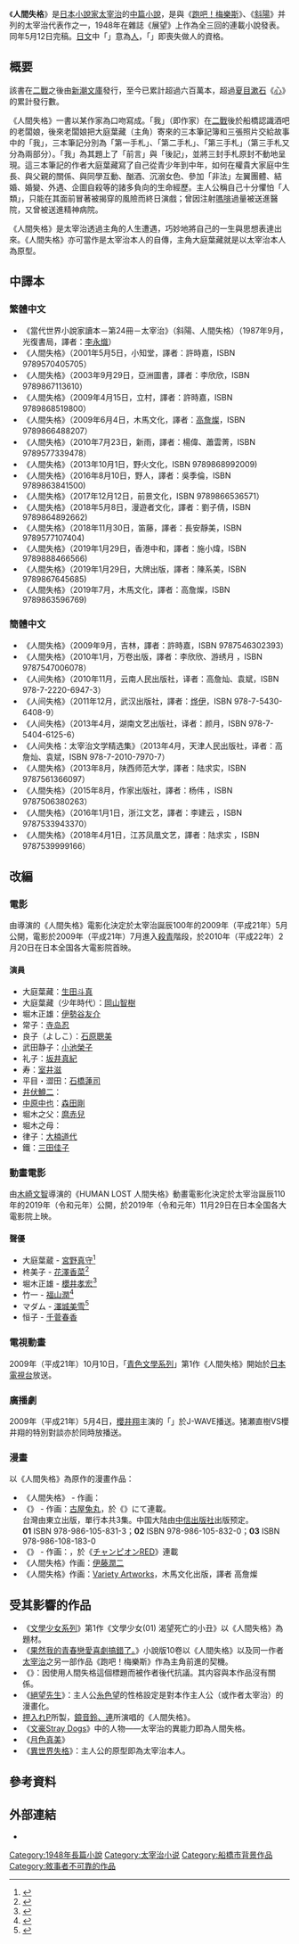 {{otheruses|subject=日本小說《人間失格》|other='''人間失格'''的其他含義|人間失格 (消歧義)}}
{{infobox Book}}
{{japanese|japanese=人間失格|kana=にんげんしっかく|romaji=NingenShikkaku}}
{{文學}}
《'''人間失格'''》是[[日本|日本]][[小說家|小說家]][[太宰治|太宰治]]的[[中篇小說|中篇小說]]，是與《[[跑吧！梅樂斯|跑吧！梅樂斯]]》、《[[斜陽_(小說)|斜陽]]》并列的太宰治代表作之一，1948年在雜誌《展望》上作為全三回的連載小說發表。同年5月12日完稿。[[日文|日文]]中「{{lang|ja|人間}}」意為[[人|人]]，「{{lang|ja|人間失格}}」即喪失做人的資格。

== 概要 ==
該書在[[二戰|二戰]]之後由[[新潮文庫|新潮文庫]]發行，至今已累計超過六百萬本，超過[[夏目漱石|夏目漱石]]《[[心_(夏目漱石)|心]]》的累計發行數。

《人間失格》一書以某作家為口吻寫成。「我」（即作家）在[[二戰|二戰]]後於船橋認識酒吧的老闆娘，後來老闆娘把大庭葉藏（主角）寄來的三本筆記簿和三張照片交給故事中的「我」，三本筆記分別為「第一手札」、「第二手札」、「第三手札」（第三手札又分為兩部分）。「我」為其題上了「前言」與「後記」，並將三封手札原封不動地呈現。這三本筆記的作者大庭葉藏寫了自己從青少年到中年，如何在權貴大家庭中生長、與父親的關係、與同學互動、酗酒、沉溺女色、參加「非法」左翼團體、結婚、婚變、外遇、企圖自殺等的諸多負向的生命經歷。主人公稱自己十分懼怕「人類」，只能在其面前冒著被揭穿的風險而終日演戲；曾因注射[[嗎啡|嗎啡]]過量被送進醫院，又曾被送進精神病院。

《人間失格》是太宰治透過主角的人生遭遇，巧妙地將自己的一生與思想表達出來。《人間失格》亦可當作是太宰治本人的自傳，主角大庭葉藏就是以太宰治本人為原型。

== 中譯本 ==
=== 繁體中文 ===
* 《當代世界小說家讀本－第24冊－太宰治》（斜陽、人間失格）（1987年9月，光復書局，譯者：[[李永熾|李永熾]]）
* 《人間失格》（2001年5月5日，小知堂，譯者：許時嘉，ISBN 9789570405705）
* 《人間失格》（2003年9月29日，亞洲圖書，譯者：李欣欣，ISBN 9789867113610）
* 《人間失格》（2009年4月15日，立村，譯者：許時嘉，ISBN 9789868519800）
* 《人間失格》（2009年6月4日，木馬文化，譯者：[[高詹燦|高詹燦]]，ISBN 9789866488207）
* 《人間失格》（2010年7月23日，新雨，譯者：楊偉、蕭雲菁，ISBN 9789577339478）
* 《人間失格》（2013年10月1日，野火文化，ISBN 9789868992009)
* 《人間失格》（2016年8月10日，野人，譯者：吳季倫，ISBN 9789863841500)
* 《人間失格》（2017年12月12日，前景文化，ISBN 9789866536571）
* 《人間失格》（2018年5月8日，漫遊者文化，譯者：劉子倩，ISBN 9789864892662)
* 《人間失格》（2018年11月30日，笛藤，譯者：長安靜美，ISBN 9789577107404)
* 《人間失格》（2019年1月29日，香港中和，譯者：施小煒，ISBN 9789888466566)
* 《人間失格》（2019年1月29日，大牌出版，譯者：陳系美，ISBN 9789867645685)
* 《人間失格》（2019年7月，木馬文化，譯者：高詹燦，ISBN 9789863596769)

=== 簡體中文 ===
* 《人間失格》（2009年9月，吉林，譯者：許時嘉，ISBN 9787546302393）
* 《人間失格》（2010年1月，万卷出版，譯者：李欣欣、游绣月 ，ISBN 9787547006078）
* 《人间失格》（2010年11月，云南人民出版社，译者：高詹灿、袁斌，ISBN 978-7-2220-6947-3）
* 《人间失格》（2011年12月，武汉出版社，譯者：[[烨伊|烨伊]]，ISBN 978-7-5430-6408-9）
* 《人间失格》（2013年4月，湖南文艺出版社，译者：颜月，ISBN 978-7-5404-6125-6）
* 《人间失格：太宰治文学精选集》（2013年4月，天津人民出版社，译者：高詹灿、袁斌，ISBN 978-7-2010-7970-7）
* 《人間失格》（2013年8月，陕西师范大学，譯者：陆求实，ISBN 9787561366097）
* 《人間失格》（2015年8月，作家出版社，譯者：杨伟 ，ISBN 9787506380263）
* 《人間失格》（2016年1月1日，浙江文艺，譯者：李建云 ，ISBN 9787533943370）
* 《人間失格》（2018年4月1日，江苏凤凰文艺，譯者：陆求实 ，ISBN 9787539999166）

== 改編 ==
=== 電影 ===
{{Infobox Film
|片名 =人間失格 
|導演 ={{Link-ja|荒戶源次郎|荒戸源次郎}}
|監製 =[[角川歷彦|角川歷彦]]
|原著 =[[太宰治|太宰治]]
|劇本 ={{Link-ja|浦澤義雄|浦沢義雄}}<br />鈴木棟也
|配樂 ={{lang|ja|中島ノブユキ}}
|攝影 =[[濱田毅|濱田毅]] 
|編集 =[[奥原好幸|奥原好幸]]
|製片商 =[[角川映画|角川映画]]
|發行商 =角川映画 
|上映日期 ={{flagicon|JPN}} 2010年2月20日
|片長 =134分鐘
|產地 ={{JPN}} 
|語言=[[日語|日語]] 
|票房 = 5.5億[[日圓|日圓]]<ref>根據角川HD第56期報告書。</ref>
}}
由{{Link-ja|荒戶源次郎|荒戸源次郎}}導演的《人間失格》電影化決定於太宰治誕辰100年的2009年（平成21年）5月公開，電影於2009年（平成21年）7月進入[[殺青|殺青]]階段，於2010年（平成22年）2月20日在日本全国各大電影院首映。

==== 演員 ==== 
*大庭葉藏：[[生田斗真|生田斗真]]
*大庭葉藏（少年時代）：[[岡山智樹|岡山智樹]]
*堀木正雄：[[伊勢谷友介|伊勢谷友介]]
*常子：[[寺岛忍|寺岛忍]]
*良子（よしこ）：[[石原聰美|石原聰美]]
*武田静子：[[小池榮子|小池榮子]] 
*礼子：[[坂井真紀|坂井真紀]] 
*寿：[[室井滋|室井滋]]
*平目・澀田：[[石橋蓮司|石橋蓮司]]
*[[井伏鱒二|井伏鱒二]]：{{Link-ja|緒形幹太|緒形幹太}}
*[[中原中也|中原中也]]：[[森田剛|森田剛]]
*堀木之父：[[麿赤兒|麿赤兒]]
*堀木之母：{{Link-ja|繪澤萠子|絵沢萠子}} 
*律子：[[大楠道代|大楠道代]]
*鐵：[[三田佳子|三田佳子]]

=== 動畫電影 ===
{{電影資訊框
|片名 =HUMAN LOST 人間失格 
|導演 =[[木崎文智|木崎文智]]
|監製 =MAGNET<br />Slow Curve
|原著 =[[太宰治|太宰治]]
|劇本 =[[冲方丁|冲方丁]]
|配樂 =[[菅野祐悟|菅野祐悟]]
|攝影 =平林章
|主演 =[[宮野真守|宮野真守]]<br />[[花澤香菜|花澤香菜]] <br />[[櫻井孝宏|櫻井孝宏]]<br />[[福山潤|福山潤]]<br />[[澤城美雪|澤城美雪]]<br />[[千菅春香|千菅春香]]
|製片商 ={{Link-ja|Polygon Pictures|ポリゴン・ピクチュアズ}}
|發行商 =[[東寶|東寶]] 
|上映日期 ={{flagicon|JPN}} 2019年11月29日
|片長 =110分鐘<ref>{{Cite web |url=https://eiga.com/movie/90987/ |title=HUMAN LOST 人間失格：作品情報 - 映画.com |accessdate=2019-11-29 |archive-date=2020-07-13 |archive-url=https://web.archive.org/web/20200713122415/https://eiga.com/movie/90987/ |dead-url=no }}</ref>
|產地 ={{JPN}} 
|語言=[[日語|日語]] 
| 發行日期 = 
| 公映許可 = 
| 預算     = 
| 票房     =
| 前集     =
| 續集     =
}}
{{參見|{{Link-ja|HUMAN LOST 人間失格|HUMAN LOST 人間失格}}}}

由[[木崎文智|木崎文智]]導演的《HUMAN LOST 人間失格》動畫電影化決定於太宰治誕辰110年的2019年（令和元年）公開，於2019年（令和元年）11月29日在日本全国各大電影院上映。

==== 聲優 ====
* 大庭葉蔵 - [[宮野真守|宮野真守]]<ref name="mantan20190323">{{Cite news|url=https://mantan-web.jp/article/20190322dog00m200056000c.html|title=HUMAN LOST 人間失格：本広克行×冲方丁で太宰治の傑作をSFアニメに　声優に宮野真守|newspaper=[[まんたんブロード|まんたんウェブ]]|publisher=MANTAN|date=2019-03-23|accessdate=2019-04-18|archive-date=2019-03-30|archive-url=https://web.archive.org/web/20190330091810/https://mantan-web.jp/article/20190322dog00m200056000c.html|dead-url=no}}</ref>
* 柊美子 - [[花澤香菜|花澤香菜]]<ref name="mantan20190510">{{Cite news|url=https://mantan-web.jp/article/20190509dog00m200076000c.html|title=HUMAN LOST 人間失格：本広克行×冲方丁のSFアニメの声優に花澤香菜　不思議な力持つ女隊員に|newspaper=まんたんウェブ|publisher=MANTAN|date=2019-05-10|accessdate=2019-05-10|archive-date=2019-05-15|archive-url=https://web.archive.org/web/20190515074718/https://mantan-web.jp/article/20190509dog00m200076000c.html|dead-url=no}}</ref>
* 堀木正雄 - [[櫻井孝宏|櫻井孝宏]]<ref>{{Cite news|url=https://natalie.mu/eiga/news/334649|title=櫻井孝宏「HUMAN LOST 人間失格」出演、謎多き男・堀木正雄に|newspaper=[[ナタリー_(ニュースサイト)|映画ナタリー]]|publisher=ナターシャ|date=2019-06-07|accessdate=2019-06-11|archive-date=2020-07-13|archive-url=https://web.archive.org/web/20200713122430/https://natalie.mu/eiga/news/334649|dead-url=no}}</ref>
* 竹一 - [[福山潤|福山潤]]<ref name="mantan20190517">{{Cite news|url=https://mantan-web.jp/article/20190517dog00m200030000c.html|title=HUMAN LOST 人間失格：SFアニメの声優に福山潤　主人公の唯一の友人・竹一に|newspaper=まんたんウェブ|publisher=MANTAN|date=2019-05-17|accessdate=2019-05-20|archive-date=2019-05-19|archive-url=https://web.archive.org/web/20190519080008/https://mantan-web.jp/article/20190517dog00m200030000c.html|dead-url=no}}</ref>
* マダム - [[澤城美雪|澤城美雪]]<ref name="mantan20190524">{{Cite news|url=https://mantan-web.jp/article/20190517dog00m200030000c.html|title=HUMAN LOST 人間失格：SFアニメの声優に沢城みゆき、千菅春香　主人公・葉藏を受け入れる女性キャラに|newspaper=まんたんウェブ|publisher=MANTAN|date=2019-05-24|accessdate=2019-05-24|archive-date=2019-05-19|archive-url=https://web.archive.org/web/20190519080008/https://mantan-web.jp/article/20190517dog00m200030000c.html|dead-url=no}}</ref>
* 恒子 - [[千菅春香|千菅春香]]{{R|mantan20190524}}

=== 電視動畫 ===
2009年（平成21年）10月10日，「[[青色文學系列|青色文學系列]]」第1作《人間失格》開始於[[日本電視台|日本電視台]]放送。

=== 廣播劇 ===
2009年（平成21年）5月4日，[[櫻井翔|櫻井翔]]主演的「{{lang|ja|Art Of Words〜櫻井翔の『人間失格』}}」於J-WAVE播送。猪瀬直樹VS櫻井翔的特別對談亦於同時放播送。

=== 漫畫 ===
以《人間失格》為原作的漫畫作品：
* 《人間失格》 - 作画：{{Link-ja|比古地朔彌|比古地朔弥}}
* 《{{Link-ja|人間失格 (漫畫)|人間失格 (漫画)|人間失格}}》 - 作画：[[古屋兔丸|古屋兔丸]]，於《{{lang|ja|[[週刊コミックバンチ|週刊コミックバンチ]]}}》にて連載。<br />台灣由東立出版，單行本共3集。中国大陆由[[中信出版社|中信出版社]]出版预定。<br />'''01''' ISBN 978-986-105-831-3；'''02''' ISBN 978-986-105-832-0；'''03''' ISBN 978-986-108-183-0
* 《{{Link-ja|人間失格 壊|人間失格 壊}}》 - 作画：{{lang|ja|[[二ノ瀬泰徳|二ノ瀬泰徳]]}}，於《[[チャンピオンRED|チャンピオンRED]]》連載
* 《人間失格》作画：[[伊藤潤二|伊藤潤二]]
* 《人間失格》作画：[[Variety_Artworks|Variety Artworks]]，木馬文化出版，譯者 高詹燦

== 受其影響的作品 ==
* 《[[文學少女|文學少女系列]]》第1作《文學少女(01) 渴望死亡的小丑》以《人間失格》為題材。
* 《[[果然我的青春戀愛喜劇搞錯了。|果然我的青春戀愛喜劇搞錯了。]]》小說版10卷以《人間失格》以及同一作者[[太宰治|太宰治]]之另一部作品《跑吧！梅樂斯》作為主角前進的契機。
* 《{{link-ja|人間·失格～假如我死的話|人間・失格～たとえばぼくが死んだら}}》：因使用人間失格這個標題而被作者後代抗議。其内容與本作品沒有關係。
* 《[[絕望先生|絕望先生]]》：主人公[[絕望先生登場人物列表#導師|糸色望]]的性格設定是對本作主人公（或作者太宰治）的漫畫化。
* [[押入れP|押入れP]]所製，[[鏡音鈴、連|鏡音鈴、連]]所演唱的《人間失格》。
*《[[文豪Stray_Dogs|文豪Stray Dogs]]》中的人物——太宰治的異能力即為人間失格。
*《[[月色真美|月色真美]]》
*《[[異世界失格|異世界失格]]》：主人公的原型即為太宰治本人。

== 參考資料 ==
{{Reflist}}

== 外部連結 ==
* {{aozora|000035|301|新字新仮名|人間失格}}

{{Authority control}}
{{DEFAULTSORT:NingenShikkaku}}
[[Category:1948年長篇小說|Category:1948年長篇小說]]
[[Category:太宰治小说|Category:太宰治小说]]
[[Category:船橋市背景作品|Category:船橋市背景作品]]
[[Category:敘事者不可靠的作品|Category:敘事者不可靠的作品]]